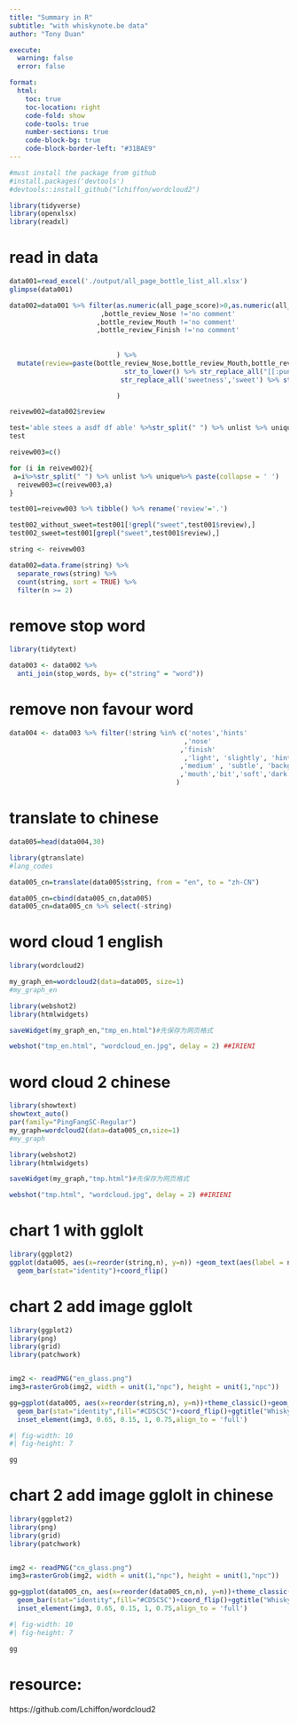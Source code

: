 ```yaml
---
title: "Summary in R"
subtitle: "with whiskynote.be data"
author: "Tony Duan"

execute:
  warning: false
  error: false

format:
  html:
    toc: true
    toc-location: right
    code-fold: show
    code-tools: true
    number-sections: true
    code-block-bg: true
    code-block-border-left: "#31BAE9"
---
```



```r
#must install the package from github
#install.packages('devtools')  
#devtools::install_github("lchiffon/wordcloud2")  
```

```r
library(tidyverse)
library(openxlsx)
library(readxl)
```

# read in data

```r
data001=read_excel('./output/all_page_bottle_list_all.xlsx')
glimpse(data001)
```

```r


data002=data001 %>% filter(as.numeric(all_page_score)>0,as.numeric(all_page_score)<100
                       ,bottle_review_Nose !='no comment'
                      ,bottle_review_Mouth !='no comment'
                      ,bottle_review_Finish !='no comment'
                           
                           
                           ) %>% 
  mutate(review=paste(bottle_review_Nose,bottle_review_Mouth,bottle_review_Finish) %>% 
                             str_to_lower() %>% str_replace_all("[[:punct:]]", "") %>% 
                            str_replace_all('sweetness','sweet') %>% str_replace_all('apples','apple')%>% str_replace_all('oranges','orange') %>% str_replace_all('fruits','fruit')

                           )

reivew002=data002$review

```

```r
test='able stees a asdf df able' %>%str_split(" ") %>% unlist %>% unique %>% paste(collapse = ' ')
test
```

```r
reivew003=c()

for (i in reivew002){
 a=i%>%str_split(" ") %>% unlist %>% unique%>% paste(collapse = ' ')
  reivew003=c(reivew003,a)
}

```

```r
test001=reivew003 %>% tibble() %>% rename('review'='.')
```


```r
test002_without_sweet=test001[!grepl("sweet",test001$review),]
test002_sweet=test001[grepl("sweet",test001$review),]
```


```r

string <- reivew003

data002=data.frame(string) %>%
  separate_rows(string) %>%
  count(string, sort = TRUE) %>%
  filter(n >= 2)
```

# remove stop word

```r
library(tidytext)

data003 <- data002 %>%
  anti_join(stop_words, by= c("string" = "word"))
```

# remove non favour word

```r


data004 <- data003 %>% filter(!string %in% c('notes','hints'
                                            ,'nose'
                                           ,'finish'
                                            ,'light', 'slightly', 'hint', 'nice'
                                           ,'medium' , 'subtle', 'background','note' ,'plenty' ,'lots'
                                           ,'mouth','bit','soft','dark')
                                          )
```

# translate to chinese

```r
data005=head(data004,30)
```



```r
library(gtranslate)
#lang_codes

data005_cn=translate(data005$string, from = "en", to = "zh-CN")

```

```r
data005_cn=cbind(data005_cn,data005)
data005_cn=data005_cn %>% select(-string)
```


# word cloud  1 english

```r
library(wordcloud2) 
```

```r
my_graph_en=wordcloud2(data=data005, size=1)
#my_graph_en
```

```r

library(webshot2)
library(htmlwidgets)

saveWidget(my_graph_en,"tmp_en.html")#先保存为网页格式

webshot("tmp_en.html", "wordcloud_en.jpg", delay = 2) ##IRIENI
```


# word cloud  2 chinese


```r
library(showtext)
showtext_auto()
par(family="PingFangSC-Regular")
my_graph=wordcloud2(data=data005_cn,size=1)
#my_graph
```


```r

library(webshot2)
library(htmlwidgets)

saveWidget(my_graph,"tmp.html")#先保存为网页格式

webshot("tmp.html", "wordcloud.jpg", delay = 2) ##IRIENI
```

# chart 1 with gglolt
```r
library(ggplot2) 
ggplot(data005, aes(x=reorder(string,n), y=n)) +geom_text(aes(label = n), hjust = -0.1)+ ylim(min=0, 3200)+
  geom_bar(stat="identity")+coord_flip()
```

# chart 2 add image gglolt


```r
  
library(ggplot2) 
library(png)
library(grid)
library(patchwork) 


img2 <- readPNG("en_glass.png")
img3=rasterGrob(img2, width = unit(1,"npc"), height = unit(1,"npc"))

gg=ggplot(data005, aes(x=reorder(string,n), y=n))+theme_classic()+geom_text(aes(label = n), hjust = -0.1)+ ylim(min=0, 3200)+xlab("Flavor") + ylab("Frequency")+
  geom_bar(stat="identity",fill="#CD5C5C")+coord_flip()+ggtitle("Whisky notes Top30 most used words",subtitle = "5K review")+labs(caption = "data source from www.whiskynote.be between 2010 to 2024")+
  inset_element(img3, 0.65, 0.15, 1, 0.75,align_to = 'full')
```

```r
#| fig-width: 10
#| fig-height: 7

gg
```


# chart 2 add image gglolt in chinese


```r
  
library(ggplot2) 
library(png)
library(grid)
library(patchwork) 


img2 <- readPNG("cn_glass.png")
img3=rasterGrob(img2, width = unit(1,"npc"), height = unit(1,"npc"))

gg=ggplot(data005_cn, aes(x=reorder(data005_cn,n), y=n))+theme_classic()+geom_text(aes(label = n), hjust = -0.1)+ ylim(min=0, 3200)+xlab("风味") + ylab("次数")+
  geom_bar(stat="identity",fill="#CD5C5C")+coord_flip()+ggtitle("Whisky notes Top30 风味词",subtitle = "5K+ 酒评")+labs(caption = "数据源:www.whiskynote.be 从2010年到2024年")+
  inset_element(img3, 0.65, 0.15, 1, 0.75,align_to = 'full')
```

```r
#| fig-width: 10
#| fig-height: 7

gg
```




# resource:

https://github.com/Lchiffon/wordcloud2
